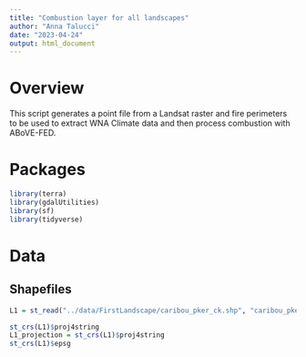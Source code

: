 ```yaml
---
title: "Combustion layer for all landscapes"
author: "Anna Talucci"
date: "2023-04-24"
output: html_document
---
```


# Overview

This script generates a point file from a  Landsat raster and fire perimeters to be used to extract WNA Climate data and then process combustion with ABoVE-FED.

# Packages
```r
library(terra)
library(gdalUtilities)
library(sf)
library(tidyverse)
```

# Data

## Shapefiles
```r
L1 = st_read("../data/FirstLandscape/caribou_pker_ck.shp", "caribou_pker_ck")
```
```r
st_crs(L1)$proj4string
L1_projection = st_crs(L1)$proj4string
st_crs(L1)$epsg
```